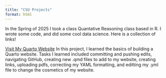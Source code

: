 ```yaml
---
title: "CSU Projects"
format: html
---
```


In the Spring of 2025 I took a class Quantative Reasoning class based in R. I wrote some code, and did some cool data science. Here is a collection of links!

<a href="https://noahgoodhart00.github.io/noahgoodhart00.github.io-Lab1/" class="btn btn-primary">Visit My Quarto Website</a>
In this project, I learned the basics of building a Quarto website. Tasks I learned included committing and pushing edits, navigating GitHub, creating new .qmd files to add to my website, creating links, uploading pdfs, correcting my YAML formatting, and editting my .yml file to change the cosmetics of my website.